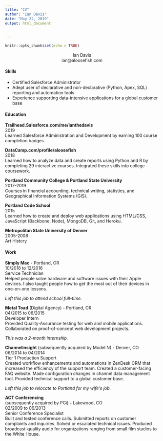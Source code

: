 ```yaml
---
title: "CV"
author: "Ian Davis"
date: "May 22, 2019"
output: html_document
        
      
---
```


```r
knitr::opts_chunk$set(echo = TRUE)
```

<center>Ian Davis</center>
<center>ian@aloosefish.com</center>



#### Skills

+ Certified Salesforce Administrator
+ Adept user of declarative and non-declarative (Python, Apex, SQL) reporting and automation tools
+ Experience supporting data-intensive applications for a global customer base  

#### Education

**Trailhead.Salesforce.com/me/ianthedavis**  
2019  
Learned Salesforce Administration and Development by earning 100 course completion badges.

**DataCamp.com/profile/aloosefish**  
2018  
Learned how to analyze data and create reports using Python and R by completing 29 interactive courses. Integrated these skills into college coursework.

**Portland Community College &amp; Portland State University**  
2017-2019  
Courses in financial accounting, technical writing, statistics, and Geographical Information Systems (GIS).

**Portland Code School**  
2015  
Learned how to create and deploy web applications using HTML/CSS, JavaScript (Backbone, Node), MongoDB, Git, and Heroku.

**Metropolitan State University of Denver**  
2005-2008  
Art History

#### Work

**Simply Mac** - Portland, OR  
10/2016 to 12/2016      
Service Technician  
Helped people solve hardware and software issues with their Apple devices. I also taught people how to get the most out of their devices in one-on-one lessons.

_Left this job to attend school full-time._

**Metal Toad** (Digital Agency) - Portland, OR  
04/2015 to 06/2015  
Developer Intern  
Provided Quality-Assurance testing for web and mobile applications. Collaborated on proof-of-concept web development projects.

_This was a 2-month internship._

**Channelinsight** (subsequently acquired by Model N) **-** Denver, CO  
06/2014 to 04/2014  
Tier 1 Production Support  
Created workflow enhancements and automations in ZenDesk CRM that increased the efficiency of the support team. Created a customer-facing FAQ website. Made configuration changes in channel data management tool. Provided technical support to a global customer base. 

_Left this job to relocate to Portland for my wife&#39;s job._

**ACT Conferencing**  
  (subsequently acquired by PGi) **-** Lakewood, CO  
02/2009 to 06/2013  
Senior Conference Specialist  
Built and tested conference calls. Submitted reports on customer complaints and inquiries. Solved or escalated technical issues. Produced broadcast-quality audio for organizations ranging from small film studios to the White House.